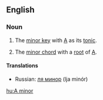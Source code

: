 ==English==

===Noun===
{{en-noun|sg=[[A]] [[minor]]|-}}

# {{music}} The [[minor key]] with [[A]] as its [[tonic]].
# {{music}} The [[minor chord]] with a [[root]] of [[A]].

====Translations====
*Russian: [[ля минор]] (lja minór)

[[hu:A minor]]